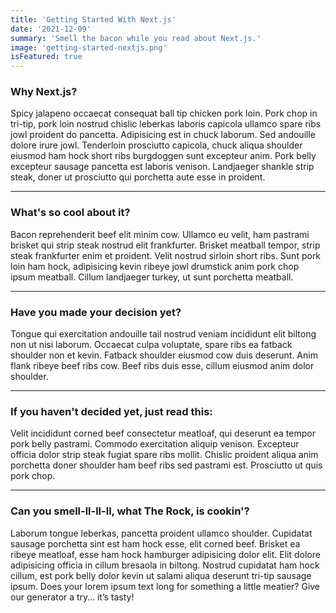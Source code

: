 ```yaml
---
title: 'Getting Started With Next.js'
date: '2021-12-09'
summary: 'Smell the bacon while you read about Next.js.'
image: 'getting-started-nextjs.png'
isFeatured: true
---
```


### Why Next.js?

Spicy jalapeno occaecat consequat ball tip chicken pork loin. Pork chop in tri-tip, pork loin nostrud chislic leberkas laboris capicola ullamco spare ribs jowl proident do pancetta. Adipisicing est in chuck laborum. Sed andouille dolore irure jowl. Tenderloin prosciutto capicola, chuck aliqua shoulder eiusmod ham hock short ribs burgdoggen sunt excepteur anim. Pork belly excepteur sausage pancetta est laboris venison. Landjaeger shankle strip steak, doner ut prosciutto qui porchetta aute esse in proident.

---

### What's so cool about it?

Bacon reprehenderit beef elit minim cow. Ullamco eu velit, ham pastrami brisket qui strip steak nostrud elit frankfurter. Brisket meatball tempor, strip steak frankfurter enim et proident. Velit nostrud sirloin short ribs. Sunt pork loin ham hock, adipisicing kevin ribeye jowl drumstick anim pork chop ipsum meatball. Cillum landjaeger turkey, ut sunt porchetta meatball.

---

### Have you made your decision yet?

Tongue qui exercitation andouille tail nostrud veniam incididunt elit biltong non ut nisi laborum. Occaecat culpa voluptate, spare ribs ea fatback shoulder non et kevin. Fatback shoulder eiusmod cow duis deserunt. Anim flank ribeye beef ribs cow. Beef ribs duis esse, cillum eiusmod anim dolor shoulder.

---

### If you haven't decided yet, just read this:

Velit incididunt corned beef consectetur meatloaf, qui deserunt ea tempor pork belly pastrami. Commodo exercitation aliquip venison. Excepteur officia dolor strip steak fugiat spare ribs mollit. Chislic proident aliqua anim porchetta doner shoulder ham beef ribs sed pastrami est. Prosciutto ut quis pork chop.

---

### Can you smell-ll-ll-ll, what The Rock, is cookin'?

Laborum tongue leberkas, pancetta proident ullamco shoulder. Cupidatat sausage porchetta sint est ham hock esse, elit corned beef. Brisket ea ribeye meatloaf, esse ham hock hamburger adipisicing dolor elit. Elit dolore adipisicing officia in cillum bresaola in biltong. Nostrud cupidatat ham hock cillum, est pork belly dolor kevin ut salami aliqua deserunt tri-tip sausage ipsum.
Does your lorem ipsum text long for something a little meatier? Give our generator a try… it’s tasty!
